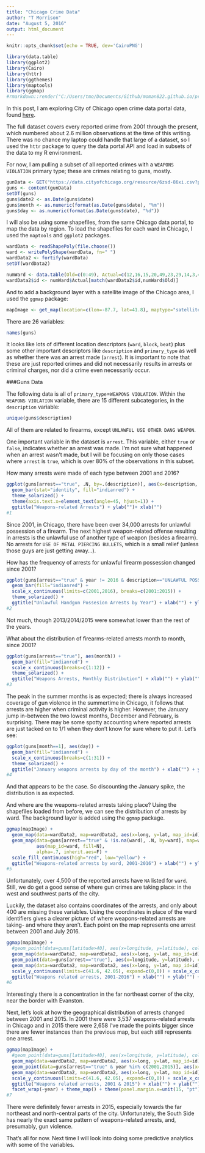 ```yaml
---
title: "Chicago Crime Data"
author: "T Morrison"
date: "August 5, 2016"
output: html_document
---
```


```r
knitr::opts_chunk$set(echo = TRUE, dev='CairoPNG')
```

```r
library(data.table)
library(ggplot2)
library(Cairo)
library(httr)
library(ggthemes)
library(maptools)
library(ggmap)
#rmarkdown::render("C:/Users/tmo/Documents/Github/moman822.github.io/projects/Chicago_crime.Rmd")
```

In this post, I am exploring City of Chicago open crime data portal data, found [here](https://data.cityofchicago.org/Public-Safety/Crimes-2001-to-present/ijzp-q8t2).

The full dataset covers every reported crime from 2001 through the present, which numbered about 2.6 million observations at the time of this writing. There was no chance my laptop could handle that large of a dataset, so I used the `httr` package to query the data portal API and load in subsets of the data to my R environment.

For now, I am pulling a subset of all reported crimes with a `WEAPONS VIOLATION` primary type; these are crimes relating to guns, mostly.

```r
gunData <- GET("https://data.cityofchicago.org/resource/6zsd-86xi.csv?primary_type=WEAPONS+VIOLATION")
guns <- content(gunData)
setDT(guns)
guns$date2 <- as.Date(guns$date)
guns$month <- as.numeric(format(as.Date(guns$date), "%m"))
guns$day <- as.numeric(format(as.Date(guns$date), "%d"))
```

I will also be using some shapefiles, from the same Chicago data portal, to map the data by region. To load the shapefiles for each ward in Chicago, I used the `maptools` and `ggplot2` packages.

```r
wardData <- readShapePoly(file.choose())
ward <- writePolyShape(wardData, fn=" ")
wardData2 <- fortify(wardData)
setDT(wardData2)

numWard <- data.table(Old=c(0:49), Actual=c(12,16,15,20,49,23,29,14,3,4,2,35,21,24,13,48,31,47,38,33,30,34,28,                                            40,44,25,50,22,41,18,17,6,5,43,8,42,7,39,46,32,1,19,9,36,37,27,10,11,26,45))
wardData2$id <- numWard$Actual[match(wardData2$id,numWard$Old)]
```

And to add a background layer with a satellite image of the Chicago area, I used the `ggmap` package:

```r
mapImage <- get_map(location=c(lon=-87.7, lat=41.8), maptype="satellite", source="google", zoom=10) 
```

There are 26 variables:

```r
names(guns)
```

It looks like lots of different location descriptors (`ward`, `block`, `beat`) plus some other important descriptors like `description` and `primary_type` as well as whether there was an arrest made (`arrest`). It is important to note that these are just reported crimes and did not necessarily results in arrests or criminal charges, nor did a crime even necessarily occur.

###Guns Data

The following data is all of `primary_type`=`WEAPONS VIOLATION`. Within the `WEAPONS VIOLATION` variable, there are 15 different subcategories, in the `description` variable:

```r
unique(guns$description)
```

All of them are related to firearms, except `UNLAWFUL USE OTHER DANG WEAPON`.

One important variable in the dataset is `arrest`. This variable, either `true` or `false`, indicates whether an arrest was made. I'm not sure what happened when an arrest wasn't made, but I will be focusing on only those cases where `arrest` is `true`, which is over 80% of the observations in this subset.

How many arrests were made of each type between 2001 and 2016?

```r
ggplot(guns[arrest=="true", .N, by=.(description)], aes(x=description, y=N)) +
  geom_bar(stat="identity", fill="indianred") +
  theme_solarized() +
  theme(axis.text.x=element_text(angle=45, hjust=1)) +
  ggtitle("Weapons-related Arrests") + ylab("")+ xlab("")
#1
```

Since 2001, in Chicago, there have been over 34,000 arrests for unlawful possession of a firearm. The next highest weapon-related offense resulting in arrests is the unlawful use of another type of weapon (besides a firearm). No arrests for `USE OF METAL PIERCING BULLETS`, which is a small relief (unless those guys are just getting away...).

How has the frequency of arrests for unlawful firearm possession changed since 2001?
```r
ggplot(guns[arrest=="true" & year != 2016 & description=="UNLAWFUL POSS OF HANDGUN"], aes(year)) +
  geom_bar(fill="indianred") +
  scale_x_continuous(limits=c(2001,2016), breaks=c(2001:2015)) +
  theme_solarized() + 
  ggtitle("Unlawful Handgun Possesion Arrests by Year") + xlab("") + ylab("")
#2

```

Not much, though 2013/2014/2015 were somewhat lower than the rest of the years.

What about the distribution of firearms-related arrests month to month, since 2001?

```r
ggplot(guns[arrest=="true"], aes(month)) +
  geom_bar(fill="indianred") +
  scale_x_continuous(breaks=c(1:12)) +
  theme_solarized() +
  ggtitle("Weapons Arrests, Monthly Distribution") + xlab("") + ylab("")
#3
```

The peak in the summer months is as expected; there is always increased coverage of gun violence in the summertime in Chicago, it follows that arrests are higher when criminal activity is higher. However, the January jump in-between the two lowest months, December and February, is surprising. There may be some spotty accounting where reported arrests are just tacked on to 1/1 when they don't know for sure where to put it. Let's see:

```r
ggplot(guns[month==1], aes(day)) +
  geom_bar(fill="indianred") +
  scale_x_continuous(breaks=c(1:31)) +
  theme_solarized() +
  ggtitle("January weapons arrests by day of the month") + xlab("") + ylab("")
#4
```

And that appears to be the case. So discounting the January spike, the distribution is as expected.

And where are the weapons-related arrests taking place? Using the shapefiles loaded from before, we can see the distribution of arrests by ward. The background layer is added using the `ggmap` package.

```r
ggmap(mapImage) +
  geom_map(data=wardData2, map=wardData2, aes(x=long, y=lat, map_id=id), fill=NA, col="black") +
  geom_map(data=guns[arrest=="true" & !is.na(ward), .N, by=ward], map=wardData2,
           aes(map_id=ward, fill=N),
           alpha=.7, inherit.aes=F) +
  scale_fill_continuous(high="red", low="yellow") +
  ggtitle("Weapons-related arrests by ward, 2001-2016") + xlab("") + ylab("")
#5
```

Unfortunately, over 4,500 of the reported arrests have `NA` listed for `ward`. Still, we do get a good sense of where gun crimes are taking place: in the west and southwest parts of the city.

Luckily, the dataset also contains coordinates of the arrests, and only about 400 are missing these variables. Using the coordinates in place of the ward identifiers gives a clearer picture of where weapons-related arrests are taking- and where they aren't. Each point on the map represents one arrest between 2001 and July 2016.

```r
ggmap(mapImage) +
  #geom_point(data=guns[latitude>40], aes(x=longitude, y=latitude), col="indianred", size=.1, fill=NA, alpha=.3) +
  geom_map(data=wardData2, map=wardData2, aes(x=long, y=lat, map_id=id), fill="grey", alpha=.5, col="black", size=.7) +
  geom_point(data=guns[arrest=="true"], aes(x=longitude, y=latitude), col="goldenrod4", size=.1, fill=NA, alpha=.5) +
  geom_map(data=wardData2, map=wardData2, aes(x=long, y=lat, map_id=id), fill=NA, col="black", size=.7) +
  scale_y_continuous(limits=c(41.6, 42.05), expand=c(0,0)) + scale_x_continuous(limits=c(-88,-87.5)) +
  ggtitle("Weapons related arrests, 2001-2016") + xlab("") + ylab("") + theme_map()
#6
```

Interestingly there is a concentration in the far northeast corner of the city, near the border with Evanston.

Next, let's look at how the geographical distribution of arrests changed between 2001 and 2015. In 2001 there were 3,537 weapons-related arrests in Chicago and in 2015 there were 2,658 I've made the points bigger since there are fewer instances than the previous map, but each still represents one arrest.

```r
ggmap(mapImage) +
  #geom_point(data=guns[latitude>40], aes(x=longitude, y=latitude), col="indianred", size=.1, fill=NA, alpha=.3) +
  geom_map(data=wardData2, map=wardData2, aes(x=long, y=lat, map_id=id), fill="grey", alpha=.65, col="black", size=.7) +
  geom_point(data=guns[arrest=="true" & year %in% c(2001,2015)], aes(x=longitude, y=latitude), col="black", fill=NA, alpha=.3) +
  geom_map(data=wardData2, map=wardData2, aes(x=long, y=lat, map_id=id), fill=NA, col="black", size=.7) +
  scale_y_continuous(limits=c(41.6, 42.05), expand=c(0,0)) + scale_x_continuous(limits=c(-88,-87.5)) +
  ggtitle("Weapons related arrests, 2001 & 2015") + xlab("") + ylab("") +
  facet_wrap(~year) + theme_map() + theme(panel.margin.x=unit(15, "pt"))
#7
```


There were definitely fewer arrests in 2015, especially towards the far northeast and north-central parts of the city. Unfortunately, the South Side has nearly the exact same pattern of weapons-related arrests, and, presumably, gun violence.

That's all for now. Next time I will look into doing some predictive analytics with some of the variables.










